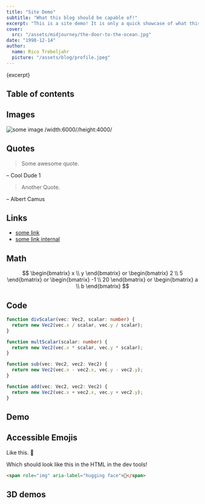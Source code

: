 ```yaml
---
title: "Site Demo"
subtitle: "What this blog should be capable of!"
excerpt: "This is a site demo! It is only a quick showcase of what this blog can do, to test when refactoring that all the bits and pieces still work and also to show how flexible markdown setups with MDX are! Maybe, I'll write a writeup on how this blog works..."
cover:
  src: "/assets/midjourney/the-door-to-the-ocean.jpg"
date: "1998-12-14"
author:
  name: Rico Trebeljahr
  picture: "/assets/blog/profile.jpeg"
---
```


<p>{excerpt}</p>

## Table of contents

## Images

![some image /width:6000//height:4000/](/assets/newsletter/5.jpg)

## Quotes

> Some awesome quote.

– Cool Dude 1

> Another Quote.

– Albert Camus

## Links

- [some link](https://www.google.com)
- [some link internal](/booknotes/tao-te-ching)

## Math

$$
\begin{bmatrix}
   x \\
   y
\end{bmatrix}
or 
\begin{bmatrix}
   2 \\
   5
\end{bmatrix}
or
\begin{bmatrix}
   -1 \\
   20
\end{bmatrix}
or 
\begin{bmatrix}
   a \\
   b
\end{bmatrix}
$$

## Code

```typescript
function divScalar(vec: Vec2, scalar: number) {
  return new Vec2(vec.x / scalar, vec.y / scalar);
}

function multScalar(scalar: number) {
  return new Vec2(vec.x * scalar, vec.y * scalar);
}

function sub(vec: Vec2, vec2: Vec2) {
  return new Vec2(vec.x - vec2.x, vec.y - vec2.y);
}

function add(vec: Vec2, vec2: Vec2) {
  return new Vec2(vec.x + vec2.x, vec.y + vec2.y);
}
```

## Demo


<UnitVectorDemo />

## Accessible Emojis

Like this. 🤗 

Which should look like this in the HTML in the dev tools!

```html
<span role="img" aria-label="hugging face">🤗</span>
```

## 3D demos